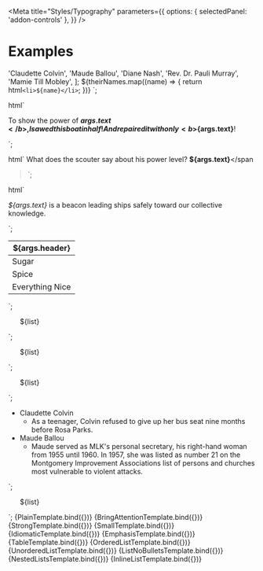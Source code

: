 

<Intro />

<Meta
  title="Styles/Typography"
  parameters={{
    options: { selectedPanel: 'addon-controls' },
  }}
/>

# Examples

  'Claudette Colvin',
  'Maude Ballou',
  'Diane Nash',
  'Rev. Dr. Pauli Murray',
  'Mamie Till Mobley',
];
  ${theirNames.map((name) => {
    return html` <li>${name}</li> `;
  })}
`;


  html` <p>
    To show the power of <b>${args.text}</b>, I sawed this boat in half! And repaired it with only
    <b>${args.text}</b>!
  </p>`;

  html` <span
    >What does the scouter say about his power level? <strong>${args.text}</strong></span
  >`;


  html`<p>
    <i>${args.text}</i> is a beacon leading ships safely toward our collective knowledge.
  </p>`;


  <table class="typography-table-example" style="border-collapse: collapse;">
    <thead>
      <tr>
        <th>${args.header}</th>
      </tr>
    </thead>
    <tbody>
      <tr>
        <td class="typography-table-example">Sugar</td>
      </tr>
      <tr>
        <td class="typography-table-example">Spice</td>
      </tr>
      <tr>
        <td class="typography-table-example">Everything Nice</td>
      </tr>
    </tbody>
  </table>
`;

  <ol>
    ${list}
  </ol>
`;

  <ul>
    ${list}
  </ul>
`;

  <ul class="list-example__no-bullets">
    ${list}
  </ul>
`;

  <ul class="list-example__nested">
    <li>
      Claudette Colvin
      <ul>
        <li>
          As a teenager, Colvin refused to give up her bus seat nine months before Rosa Parks.
        </li>
      </ul>
    </li>
    <li>
      Maude Ballou
      <ul>
        <li>
          Maude served as MLK's personal secretary, his right-hand woman from 1955 until 1960. In
          1957, she was listed as number 21 on the Montgomery Improvement Associations list of
          persons and churches most vulnerable to violent attacks.
        </li>
      </ul>
    </li>
  </ul>
`;

  <ul class="list-example__inline">
    ${list}
  </ul>
`;

<Canvas withToolbar>
  <Story
    name="Plain Text"
    args={{
      text: 'I am plain text',
    }}
  >
    {PlainTemplate.bind({})}
  </Story>
</Canvas>

<Canvas withToolbar>
  <Story
    name="Bring to Attention Text"
    args={{
      text: 'Flex Tape',
    }}
  >
    {BringAttentionTemplate.bind({})}
  </Story>
</Canvas>

<Canvas withToolbar>
  <Story
    name="Strong Text"
    args={{
      text: "It's over 9000!",
    }}
  >
    {StrongTemplate.bind({})}
  </Story>
</Canvas>

<Canvas withToolbar>
  <Story
    name="Small Text"
    args={{
      text: 'Honey, I shrunk the text!',
    }}
  >
    {SmallTemplate.bind({})}
  </Story>
</Canvas>

<Canvas withToolbar>
  <Story
    name="Idiomatic Text"
    args={{
      text: 'Pharos',
    }}
  >
    {IdiomaticTemplate.bind({})}
  </Story>
</Canvas>

<Canvas withToolbar>
  <Story
    name="Stress Emphasis Text"
    args={{
      text: "can't handle",
    }}
  >
    {EmphasisTemplate.bind({})}
  </Story>
</Canvas>

<Canvas withToolbar>
  <Story
    name="Tables"
    args={{
      header: 'Ingredients',
    }}
  >
    {TableTemplate.bind({})}
  </Story>
</Canvas>

<Canvas withToolbar>
  <Story name="Ordered List">{OrderedListTemplate.bind({})}</Story>
</Canvas>

<Canvas withToolbar>
  <Story name="Unordered List">{UnorderedListTemplate.bind({})}</Story>
</Canvas>

<Canvas withToolbar>
  <Story name="List without Bullets">{ListNoBulletsTemplate.bind({})}</Story>
</Canvas>

<Canvas withToolbar>
  <Story name="Nested Lists">{NestedListsTemplate.bind({})}</Story>
</Canvas>

<Canvas withToolbar>
  <Story name="Inline List">{InlineListTemplate.bind({})}</Story>
</Canvas>
